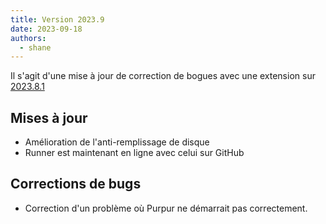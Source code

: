 ```yaml
---
title: Version 2023.9
date: 2023-09-18
authors:
  - shane
---
```


Il s'agit d'une mise à jour de correction de bogues avec une extension sur [2023.8.1](/fr/releases/202381)

## Mises à jour

- Amélioration de l'anti-remplissage de disque
- Runner est maintenant en ligne avec celui sur GitHub

## Corrections de bugs

- Correction d'un problème où Purpur ne démarrait pas correctement.
